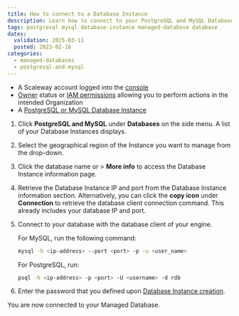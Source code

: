 ```yaml
---
title: How to connect to a Database Instance
description: Learn how to connect to your PostgreSQL and MySQL Database Instances.
tags: postgresql mysql database-instance managed-database database
dates:
  validation: 2025-03-11
  posted: 2023-02-16
categories:
  - managed-databases
  - postgresql-and-mysql
---
```



<Requirements />

- A Scaleway account logged into the [console](https://console.scaleway.com)
- [Owner](/iam/concepts/#owner) status or [IAM permissions](/iam/concepts/#permission) allowing you to perform actions in the intended Organization
- A [PostgreSQL or MySQL Database Instance](/managed-databases-for-postgresql-and-mysql/quickstart/)

1. Click **PostgreSQL and MySQL** under **Databases** on the side menu. A list of your Database Instances displays.
2. Select the geographical region of the Instance you want to manage from the drop-down.
3. Click the database name or <Icon name="more" /> > **More info** to access the Database Instance information page.
4. Retrieve the Database Instance IP and port from the Database Instance information section.
    <Message type="note">
    Alternatively, you can click the **copy icon** under **Connection** to retrieve the database client connection command. This already includes your database IP and port.
    </Message>
5. Connect to your database with the database client of your engine.

    For MySQL, run the following command:
    ```bash
    mysql -h <ip-address> --port <port> -p -u <user_name>
    ```

    For PostgreSQL, run:
    ```bash
    psql -h <ip-address> -p <port> -U <username> -d rdb
    ```
6. Enter the password that you defined upon [Database Instance creation](/managed-databases-for-postgresql-and-mysql/how-to/create-a-database/).

  You are now connected to your Managed Database.


